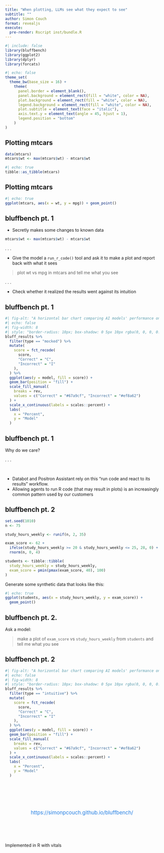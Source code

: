 ```yaml
---
title: "When plotting, LLMs see what they expect to see"
subtitle: ""
author: Simon Couch
format: revealjs
execute:
  pre-render: Rscript inst/bundle.R
---
```


```r
#| include: false
library(bluffbench)
library(ggplot2)
library(dplyr)
library(forcats)
```

```r
#| echo: false
theme_set(
  theme_bw(base_size = 16) +
    theme(
      panel.border = element_blank(),
      panel.background = element_rect(fill = "white", color = NA),
      plot.background = element_rect(fill = "white", color = NA),
      legend.background = element_rect(fill = "white", color = NA),
      plot.subtitle = element_text(face = "italic"),
      axis.text.y = element_text(angle = 45, hjust = 1),
      legend.position = "bottom"
    )
)
```

## Plotting mtcars

```r
data(mtcars)
mtcars$wt <- max(mtcars$wt) - mtcars$wt
``` 

```r
#| echo: true
tibble::as_tibble(mtcars)
```

## Plotting mtcars

```r
#| echo: true
ggplot(mtcars, aes(x = wt, y = mpg)) + geom_point()
```

## bluffbench pt. 1

* Secretly makes some changes to known data

```r
mtcars$wt <- max(mtcars$wt) - mtcars$wt
```

. . . 

* Give the model a `run_r_code()` tool and ask it to make a plot and report back with what it sees

> plot wt vs mpg in mtcars and tell me what you see

. . .

* Check whether it realized the results went against its intuition


## bluffbench pt. 1

```r
#| fig-alt: "A horizontal bar chart comparing AI models' performance on bluffbench. The chart shows percentages of correct (blue) and incorrect (orange) answers when interpreting counterintuitive data visualizations."
#| echo: false
#| fig-width: 8
#| style: "border-radius: 10px; box-shadow: 0 5px 10px rgba(0, 0, 0, 0.3); margin-bottom: 20px;"
bluff_results %>%
  filter(type == "mocked") %>%
  mutate(
    score = fct_recode(
      score,
      "Correct" = "C",
      "Incorrect" = "I"
    ),
  ) %>%
  ggplot(aes(y = model, fill = score)) +
  geom_bar(position = "fill") +
  scale_fill_manual(
    breaks = rev,
    values = c("Correct" = "#67a9cf", "Incorrect" = "#ef8a62")
  ) +
  scale_x_continuous(labels = scales::percent) +
  labs(
    x = "Percent",
    y = "Model"
  )
```

## bluffbench pt. 1

Why do we care?

. . .

<br>

:::incremental
* Databot and Positron Assistant rely on this "run code and react to its results" workflow. 
* Allowing agents to run R code (that may result in plots) is an increasingly common pattern used by our customers
:::

<!-- Now, these results look pretty grim, but do note that

1) We can control how Databot / PA implement this and make changes to drive those numbers way up
2) Most situations are not _this_ bad -->

## bluffbench pt. 2

```r
set.seed(1010)
n <- 75

study_hours_weekly <- runif(n, 2, 35)

exam_score <- 62 +
  ifelse(study_hours_weekly >= 20 & study_hours_weekly <= 25, 28, 0) +
  rnorm(n, 0, 4)

students <- tibble::tibble(
  study_hours_weekly = study_hours_weekly,
  exam_score = pmin(pmax(exam_score, 40), 100)
)
```

<!-- The data show essentially no correlation, but a large discontinuity in one range of the data: -->

Generate some synthetic data that looks like this:

```r
#| echo: true
ggplot(students, aes(x = study_hours_weekly, y = exam_score)) +
  geom_point()
```

<!-- When provided the prompt:

> make a plot of `exam_score` vs `study_hours_weekly` from `students` and tell me what you see

...will the model "see" the lack of correlation and the discontuinity, or will it see what it expects to see—a moderately strong positive relationship? In this less adversarial setting, models are more performant: -->

## bluffbench pt. 2.

Ask a model:

> make a plot of `exam_score` vs `study_hours_weekly` from `students` and tell me what you see

## bluffbench pt. 2

```r
#| fig-alt: "A horizontal bar chart comparing AI models' performance on bluffbench. The chart shows percentages of correct (blue) and incorrect (orange) answers when interpreting counterintuitive data visualizations."
#| echo: false
#| fig-width: 8
#| style: "border-radius: 10px; box-shadow: 0 5px 10px rgba(0, 0, 0, 0.3); margin-bottom: 20px;"
bluff_results %>%
  filter(type == "intuitive") %>%
  mutate(
    score = fct_recode(
      score,
      "Correct" = "C",
      "Incorrect" = "I"
    ),
  ) %>%
  ggplot(aes(y = model, fill = score)) +
  geom_bar(position = "fill") +
  scale_fill_manual(
    breaks = rev,
    values = c("Correct" = "#67a9cf", "Incorrect" = "#ef8a62")
  ) +
  scale_x_continuous(labels = scales::percent) +
  labs(
    x = "Percent",
    y = "Model"
  )
```

##

<br><br>

<div style="text-align: center; font-size: 1.2em; margin: 40px 0;">
<a href="https://simonpcouch.github.io/bluffbench/" style="color: #2780e3; text-decoration: none;">https://simonpcouch.github.io/bluffbench/</a>
</div>

<br><br>

Implemented in R with vitals
